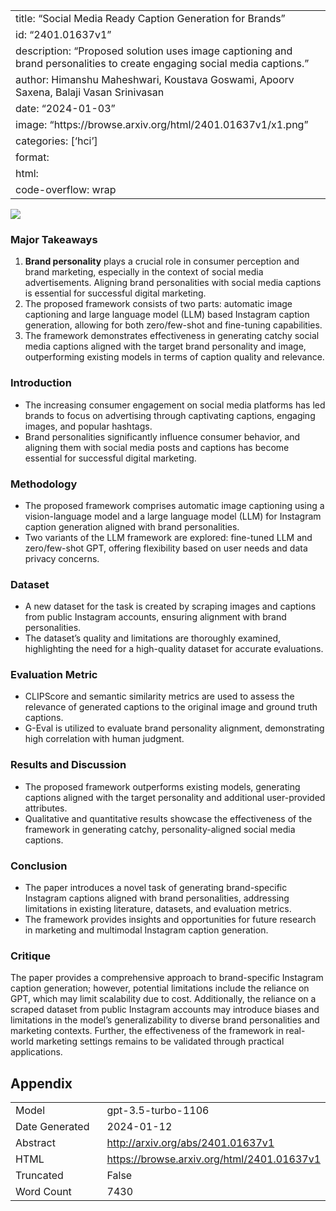 
---
title: "Social Media Ready Caption Generation for Brands"
id: "2401.01637v1"
description: "Proposed solution uses image captioning and brand personalities to create engaging social media captions."
author: Himanshu Maheshwari, Koustava Goswami, Apoorv Saxena, Balaji Vasan Srinivasan
date: "2024-01-03"
image: "https://browse.arxiv.org/html/2401.01637v1/x1.png"
categories: ['hci']
format:
  html:
    code-overflow: wrap
---

![](https://browse.arxiv.org/html/2401.01637v1/x1.png)

### Major Takeaways
1. **Brand personality** plays a crucial role in consumer perception and brand marketing, especially in the context of social media advertisements. Aligning brand personalities with social media captions is essential for successful digital marketing.
2. The proposed framework consists of two parts: automatic image captioning and large language model (LLM) based Instagram caption generation, allowing for both zero/few-shot and fine-tuning capabilities.
3. The framework demonstrates effectiveness in generating catchy social media captions aligned with the target brand personality and image, outperforming existing models in terms of caption quality and relevance.

### Introduction
- The increasing consumer engagement on social media platforms has led brands to focus on advertising through captivating captions, engaging images, and popular hashtags.
- Brand personalities significantly influence consumer behavior, and aligning them with social media posts and captions has become essential for successful digital marketing.

### Methodology
- The proposed framework comprises automatic image captioning using a vision-language model and a large language model (LLM) for Instagram caption generation aligned with brand personalities.
- Two variants of the LLM framework are explored: fine-tuned LLM and zero/few-shot GPT, offering flexibility based on user needs and data privacy concerns.

### Dataset
- A new dataset for the task is created by scraping images and captions from public Instagram accounts, ensuring alignment with brand personalities.
- The dataset's quality and limitations are thoroughly examined, highlighting the need for a high-quality dataset for accurate evaluations.

### Evaluation Metric
- CLIPScore and semantic similarity metrics are used to assess the relevance of generated captions to the original image and ground truth captions.
- G-Eval is utilized to evaluate brand personality alignment, demonstrating high correlation with human judgment.

### Results and Discussion
- The proposed framework outperforms existing models, generating captions aligned with the target personality and additional user-provided attributes.
- Qualitative and quantitative results showcase the effectiveness of the framework in generating catchy, personality-aligned social media captions.

### Conclusion
- The paper introduces a novel task of generating brand-specific Instagram captions aligned with brand personalities, addressing limitations in existing literature, datasets, and evaluation metrics.
- The framework provides insights and opportunities for future research in marketing and multimodal Instagram caption generation.

### Critique
The paper provides a comprehensive approach to brand-specific Instagram caption generation; however, potential limitations include the reliance on GPT, which may limit scalability due to cost. Additionally, the reliance on a scraped dataset from public Instagram accounts may introduce biases and limitations in the model's generalizability to diverse brand personalities and marketing contexts. Further, the effectiveness of the framework in real-world marketing settings remains to be validated through practical applications.

## Appendix

|          |          |
|----------|----------|
| Model     | gpt-3.5-turbo-1106       |
| Date Generated     | 2024-01-12       |
| Abstract | [http://arxiv.org/abs/2401.01637v1](http://arxiv.org/abs/2401.01637v1)        |
| HTML     | [https://browse.arxiv.org/html/2401.01637v1](https://browse.arxiv.org/html/2401.01637v1)       |
| Truncated       | False       |
| Word Count       | 7430       |